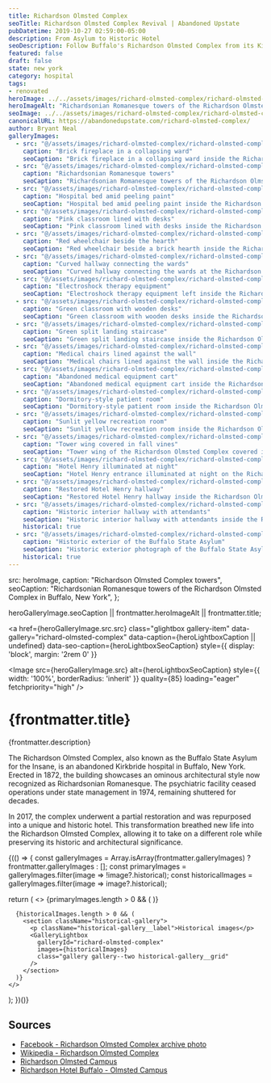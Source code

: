```yaml
---
title: Richardson Olmsted Complex
seoTitle: Richardson Olmsted Complex Revival | Abandoned Upstate
pubDatetime: 2019-10-27 02:59:00-05:00
description: From Asylum to Historic Hotel
seoDescription: Follow Buffalo's Richardson Olmsted Complex from its Kirkbride asylum origins to its rebirth as the Hotel Henry campus.
featured: false
draft: false
state: new york
category: hospital
tags:
- renovated
heroImage: ../../assets/images/richard-olmsted-complex/richard-olmsted-complex-exterior-kirkbride.jpg
heroImageAlt: "Richardsonian Romanesque towers of the Richardson Olmsted Complex in Buffalo, New York"
seoImage: ../../assets/images/richard-olmsted-complex/richard-olmsted-complex-interior-wheelchair-fireplace.jpg
canonicalURL: https://abandonedupstate.com/richard-olmsted-complex/
author: Bryant Neal
galleryImages:
  - src: "@/assets/images/richard-olmsted-complex/richard-olmsted-complex-interior-brick-fireplace.jpg"
    caption: "Brick fireplace in a collapsing ward"
    seoCaption: "Brick fireplace in a collapsing ward inside the Richardson Olmsted Complex"
  - src: "@/assets/images/richard-olmsted-complex/richard-olmsted-complex-historic-interior-common-room.jpg"
    caption: "Richardsonian Romanesque towers"
    seoCaption: "Richardsonian Romanesque towers of the Richardson Olmsted Complex in Buffalo, New York"
  - src: "@/assets/images/richard-olmsted-complex/richard-olmsted-complex-interior-hospital-bed.jpg"
    caption: "Hospital bed amid peeling paint"
    seoCaption: "Hospital bed amid peeling paint inside the Richardson Olmsted Complex"
  - src: "@/assets/images/richard-olmsted-complex/richard-olmsted-complex-interior-pink-classroom.jpg"
    caption: "Pink classroom lined with desks"
    seoCaption: "Pink classroom lined with desks inside the Richardson Olmsted Complex"
  - src: "@/assets/images/richard-olmsted-complex/richard-olmsted-complex-interior-wheelchair-fireplace.jpg"
    caption: "Red wheelchair beside the hearth"
    seoCaption: "Red wheelchair beside a brick hearth inside the Richardson Olmsted Complex"
  - src: "@/assets/images/richard-olmsted-complex/richard-olmsted-complex-interior-curved-hallway.jpg"
    caption: "Curved hallway connecting the wards"
    seoCaption: "Curved hallway connecting the wards at the Richardson Olmsted Complex"
  - src: "@/assets/images/richard-olmsted-complex/richard-olmsted-complex-interior-electroshock-therapy-room.jpg"
    caption: "Electroshock therapy equipment"
    seoCaption: "Electroshock therapy equipment left inside the Richardson Olmsted Complex"
  - src: "@/assets/images/richard-olmsted-complex/richard-olmsted-complex-interior-green-classroom.jpg"
    caption: "Green classroom with wooden desks"
    seoCaption: "Green classroom with wooden desks inside the Richardson Olmsted Complex"
  - src: "@/assets/images/richard-olmsted-complex/richard-olmsted-complex-interior-green-stairs.jpg"
    caption: "Green split landing staircase"
    seoCaption: "Green split landing staircase inside the Richardson Olmsted Complex"
  - src: "@/assets/images/richard-olmsted-complex/richard-olmsted-complex-interior-medical-chairs.jpg"
    caption: "Medical chairs lined against the wall"
    seoCaption: "Medical chairs lined against the wall inside the Richardson Olmsted Complex"
  - src: "@/assets/images/richard-olmsted-complex/richard-olmsted-complex-interior-medical-equipment.jpg"
    caption: "Abandoned medical equipment cart"
    seoCaption: "Abandoned medical equipment cart inside the Richardson Olmsted Complex"
  - src: "@/assets/images/richard-olmsted-complex/richard-olmsted-complex-interior-patient-room.jpg"
    caption: "Dormitory-style patient room"
    seoCaption: "Dormitory-style patient room inside the Richardson Olmsted Complex"
  - src: "@/assets/images/richard-olmsted-complex/richard-olmsted-complex-interior-yellow-room.jpg"
    caption: "Sunlit yellow recreation room"
    seoCaption: "Sunlit yellow recreation room inside the Richardson Olmsted Complex"
  - src: "@/assets/images/richard-olmsted-complex/richard-olmsted-complex-exterior-fall-vines.jpg"
    caption: "Tower wing covered in fall vines"
    seoCaption: "Tower wing of the Richardson Olmsted Complex covered in fall vines in Buffalo, New York"
  - src: "@/assets/images/richard-olmsted-complex/richard-olmsted-complex-exterior-night-hotel.jpg"
    caption: "Hotel Henry illuminated at night"
    seoCaption: "Hotel Henry entrance illuminated at night on the Richardson Olmsted Complex campus"
  - src: "@/assets/images/richard-olmsted-complex/richard-olmsted-complex-interior-hotel-henry-hallway.jpg"
    caption: "Restored Hotel Henry hallway"
    seoCaption: "Restored Hotel Henry hallway inside the Richardson Olmsted Complex"
  - src: "@/assets/images/richard-olmsted-complex/richard-olmsted-complex-historic-interior-hallway.jpg"
    caption: "Historic interior hallway with attendants"
    seoCaption: "Historic interior hallway with attendants inside the Richardson Olmsted Complex"
    historical: true
  - src: "@/assets/images/richard-olmsted-complex/richard-olmsted-complex-historic-exterior.jpg"
    caption: "Historic exterior of the Buffalo State Asylum"
    seoCaption: "Historic exterior photograph of the Buffalo State Asylum, now the Richardson Olmsted Complex"
    historical: true
---
```




  src: heroImage,
  caption: "Richardson Olmsted Complex towers",
  seoCaption: "Richardsonian Romanesque towers of the Richardson Olmsted Complex in Buffalo, New York",
};

  heroGalleryImage.seoCaption || frontmatter.heroImageAlt || frontmatter.title;

<a
  href={heroGalleryImage.src.src}
  class="glightbox gallery-item"
  data-gallery="richard-olmsted-complex"
  data-caption={heroLightboxCaption || undefined}
  data-seo-caption={heroLightboxSeoCaption}
  style={{ display: 'block', margin: '2rem 0' }}
>
  <Image
    src={heroGalleryImage.src}
    alt={heroLightboxSeoCaption}
    style={{ width: '100%', borderRadius: 'inherit' }}
    quality={85}
    loading="eager"
    fetchpriority="high"
  />
</a>

<div class="my-4"></div>

# {frontmatter.title}
<p className="post-tagline" style={{ color: '#b9975c' }}>{frontmatter.description}</p>

The Richardson Olmsted Complex, also known as the Buffalo State Asylum for the Insane, is an abandoned Kirkbride hospital in Buffalo, New York. Erected in 1872, the building showcases an ominous architectural style now recognized as Richardsonian Romanesque. The psychiatric facility ceased operations under state management in 1974, remaining shuttered for decades.

In 2017, the complex underwent a partial restoration and was repurposed into a unique and historic hotel. This transformation breathed new life into the Richardson Olmsted Complex, allowing it to take on a different role while preserving its historic and architectural significance.

<div class="my-12"></div>

{(() => {
  const galleryImages = Array.isArray(frontmatter.galleryImages)
    ? frontmatter.galleryImages
    : [];
  const primaryImages = galleryImages.filter(image => !image?.historical);
  const historicalImages = galleryImages.filter(image => image?.historical);

  return (
    <>
      {primaryImages.length > 0 && (
        <GalleryLightbox
          galleryId="richard-olmsted-complex"
          images={primaryImages}
        />
      )}

      {historicalImages.length > 0 && (
        <section className="historical-gallery">
          <p className="historical-gallery__label">Historical images</p>
          <GalleryLightbox
            galleryId="richard-olmsted-complex"
            images={historicalImages}
            class="gallery gallery--two historical-gallery__grid"
          />
        </section>
      )}
    </>
  );
})()}

## Sources

- [Facebook - Richardson Olmsted Complex archive photo](https://www.facebook.com/photo.php?fbid=1585266754829284&id=424461987576439&set=a.428182460537725)
- [Wikipedia - Richardson Olmsted Complex](https://en.wikipedia.org/wiki/Richardson_Olmsted_Complex)
- [Richardson Olmsted Campus](https://richardson-olmsted.com)
- [Richardson Hotel Buffalo - Olmsted Campus](https://richardsonhotel-buffalo.com/olmsted-campus/)
